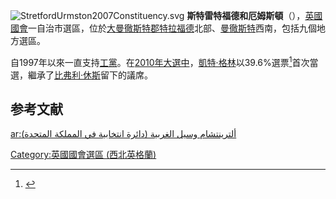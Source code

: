 [[File:StretfordUrmston2007Constituency.svg|right]]
'''斯特雷特福德和厄姆斯頓'''（{{lang-en|Stretford and Urmston}}），[[英國|英國]][[英國國會|國會]]一自治市選區，位於[[大曼徹斯特郡|大曼徹斯特郡]][[特拉福德|特拉福德]]北部、[[曼徹斯特|曼徹斯特]]西南，包括九個地方選區。

自1997年以來一直支持[[工黨_(英國)|工黨]]。在[[2010年英國大選|2010年大選中]]，[[凱特·格林|凱特·格林]]以39.6%選票<ref name="">{{cite news
|publisher=[[英國廣播公司|英國廣播公司]]
|date=2010年5月7日
|title=Election 2010/Constituency/Stretford & Urmston
|url=http://news.bbc.co.uk/1/shared/election2010/results/constituency/e54.stm
|accessdate=2010年10月19日
|archive-date=2017年9月5日
|archive-url=https://web.archive.org/web/20170905004110/http://news.bbc.co.uk/1/shared/election2010/results/constituency/e54.stm
|dead-url=no
}}</ref>首次當選，繼承了[[比弗利·休斯|比弗利·休斯]]留下的議席。

==参考文献==
<div class="references-small">
<references></references>
</div>

{{DEFAULTSORT:Stretford and Urmston (UK Parliament constituency)}}
[[Category:英國國會選區_(西北英格蘭)|Category:英國國會選區 (西北英格蘭)]]

[[ar:ألترينتشام_وسيل_الغربية_(دائرة_انتخابية_في_المملكة_المتحدة)|ar:ألترينتشام وسيل الغربية (دائرة انتخابية في المملكة المتحدة)]]